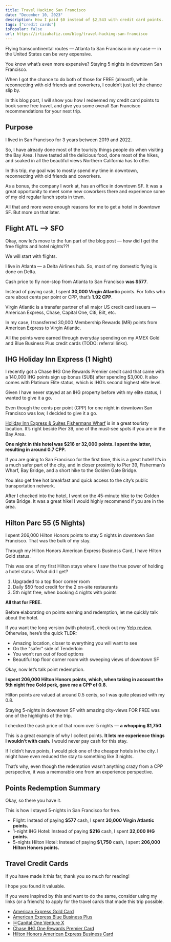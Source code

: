 ```yaml
---
title: Travel Hacking San Francisco
date: "December 10, 2023"
description: How I paid $0 instead of $2,543 with credit card points.
tags: ["credit cards"]
isPopular: false
url: https://irtizahafiz.com/blog/travel-hacking-san-francisco
---
```


Flying transcontinental routes — Atlanta to San Francisco in my case — in the United States can be very expensive.

You know what’s even more expensive? Staying 5 nights in downtown San Francisco.

When I got the chance to do both of those for FREE (almost!), while reconnecting with old friends and coworkers, I couldn’t just let the chance slip by.

In this blog post, I will show you how I redeemed my credit card points to book some free travel, and give you some overall San Francisco recommendations for your next trip.


## Purpose

I lived in San Francisco for 3 years between 2019 and 2022.

So, I have already done most of the touristy things people do when visiting the Bay Area. I have tasted all the delicious food, done most of the hikes, and soaked in all the beautiful views Northern California has to offer.

In this trip, my goal was to mostly spend my time in downtown, reconnecting with old friends and coworkers.

As a bonus, the company I work at, has an office in downtown SF. It was a great opportunity to meet some new coworkers there and experience some of my old regular lunch spots in town.

All that and more were enough reasons for me to get a hotel in downtown SF. But more on that later.


## Flight ATL —> SFO

Okay, now let’s move to the fun part of the blog post — how did I get the free flights and hotel nights??!

We will start with flights.

I live in Atlanta — a Delta Airlines hub. So, most of my domestic flying is done on Delta.

Cash price to fly non-stop from Atlanta to San Francisco **was $577**.

Instead of paying cash, I spent **30,000 Virgin Atlantic** points. For folks who care about cents per point or CPP, that’s **1.92 CPP**.

Virgin Atlantic is a transfer partner of all major US credit card issuers — American Express, Chase, Capital One, Citi, Bilt, etc.

In my case, I transferred 30,000 Membership Rewards (MR) points from American Express to Virgin Atlantic.

All the points were earned through everyday spending on my AMEX Gold and Blue Business Plus credit cards (TODO: referral links).


## IHG Holiday Inn Express (1 Night)

I recently got a Chase IHG One Rewards Premier credit card that came with a 140,000 IHG points sign up bonus (SUB) after spending $3,000. It also comes with Platinum Elite status, which is IHG’s second highest elite level.

Given I have never stayed at an IHG property before with my elite status, I wanted to give it a go.

Even though the cents per point (CPP) for one night in downtown San Francisco was low, I decided to give it a go.

[Holiday Inn Express & Suites Fishermans Wharf](https://www.ihg.com/holidayinnexpress/hotels/us/en/san-francisco/sfonp/hoteldetail) is in a great touristy location. It’s right beside Pier 39, one of the must-see spots if you are in the Bay Area.

**One night in this hotel was $216 or 32,000 points. I spent the latter, resulting in around 0.7 CPP.**

If you are going to San Francisco for the first time, this is a great hotel! It’s in a much safer part of the city, and in closer proximity to Pier 39, Fisherman’s Wharf, Bay Bridge, and a short hike to the Golden Gate Bridge.

You also get free hot breakfast and quick access to the city’s public transportation network.

After I checked into the hotel, I went on the 45-minute hike to the Golden Gate Bridge. It was a great hike! I would highly recommend if you are in the area.


## Hilton Parc 55 (5 Nights)

I spent 206,000 Hilton Honors points to stay 5 nights in downtown San Francisco. That was the bulk of my stay.

Through my Hilton Honors American Express Business Card, I have Hilton Gold status.

This was one of my first Hilton stays where I saw the true power of holding a hotel status. What did I get?

1. Upgraded to a top floor corner room
2. Daily $50 food credit for the 2 on-site restaurants
3. 5th night free, when booking 4 nights with points

**All that for FREE.**

Before elaborating on points earning and redemption, let me quickly talk about the hotel.

If you want the long version (with photos!), check out my [Yelp review](https://www.yelp.com/biz/parc-55-san-francisco-a-hilton-hotel-san-francisco?hrid=3Xlb0j_CZ6WLnp0EC0fTyQ&utm_campaign=www_review_share_popup&utm_medium=copy_link&utm_source=%28direct%29). Otherwise, here’s the quick TLDR:

- Amazing location, closer to everything you will want to see
- On the "safer" side of Tenderloin
- You won’t run out of food options
- Beautiful top floor corner room with sweeping views of downtown SF

Okay, now let’s talk point redemption.

**I spent 206,000 Hilton Honors points, which, when taking in account the 5th night free Gold perk, gave me a CPP of 0.8.**

Hilton points are valued at around 0.5 cents, so I was quite pleased with my 0.8.

Staying 5-nights in downtown SF with amazing city-views FOR FREE was one of the highlights of the trip.

I checked the cash price of that room over 5 nights — **a whopping $1,750**.

This is a great example of why I collect points. **It lets me experience things I wouldn’t with cash.** I would never pay cash for this stay.

If I didn’t have points, I would pick one of the cheaper hotels in the city. I might have even reduced the stay to something like 3 nights.

That’s why, even though the redemption wasn’t anything crazy from a CPP perspective, it was a memorable one from an experience perspective.


## Points Redemption Summary

Okay, so there you have it.

This is how I stayed 5-nights in San Francisco for free.

- Flight: Instead of paying **$577** cash, I spent **30,000 Virgin Atlantic points.**
- 1-night IHG Hotel: Instead of paying **$216** cash, I spent **32,000 IHG points.**
- 5-nights Hilton Hotel: Instead of paying **$1,750** cash, I spent **206,000 Hilton Honors points.**


## Travel Credit Cards

If you have made it this far, thank you so much for reading!

I hope you found it valuable.

If you were inspired by this and want to do the same, consider using my links (or a friend’s) to apply for the travel cards that made this trip possible.

- [American Express Gold Card](https://americanexpress.com/en-us/referral/MDIRTHlsVP?XLINK=MYCP)
- [American Express Blue Business Plus](https://americanexpress.com/en-us/referral/MDIRTHSHb7?XL=MIMNS)
- [￼Capital One Venture X](https://i.capitalone.com/GpnLRrbCx)
- [Chase IHG One Rewards Premier Card](https://www.referyourchasecard.com/210J/1XJ2MVKHIH)
- [Hilton Honors American Express Business Card](https://americanexpress.com/en-us/referral/MDIRTH0WnZ?XL=MIMNS)
